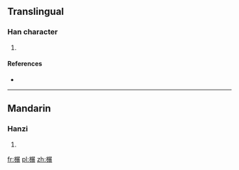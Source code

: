 ==Translingual==

===Han character===
{{Han char|rn=75|rad=木|as=10|sn=14|four=4793<sub>2</sub>|canj=木尸廿女 (DSTV)}}

# {{defn|Han|sort=木10}}

====References====
* {{Han ref|kx=0542.230|dkj=15221|dj=0930.300|hdz=21271.030|uh=6990|ud=27024|bh=E25E|bd=57950}}

----

==Mandarin==

===Hanzi===
{{cmn-hanzi|pin=[[zhǎn]] ([[zhan3]])|wg=chan<sup>3</sup>}}

# {{defn|lang=cmn|sort=木10}}

[[fr:榐]]
[[pl:榐]]
[[zh:榐]]